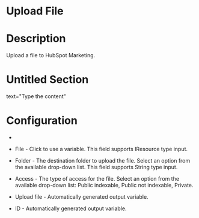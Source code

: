 ﻿# Upload File

# Description

Upload a file to HubSpot Marketing.

# Untitled Section

text="Type the content"

# Configuration

* 
* File - Click to use a variable. This field supports IResource type input.
* Folder - The destination folder to upload the file. Select an option from the available drop-down list. This field supports String type input.
* Access - The type of access for the file. Select an option from the available drop-down list: Public indexable, Public not indexable, Private.









* Upload file - Automatically generated output variable.
* ID - Automatically generated output variable.
